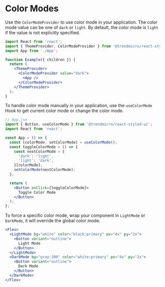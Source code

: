# Color Modes

Use the `ColorModeProvider` to use color mode in your application. The color mode value can be one of `dark` or `light`. By default, the color mode is `light` if the value is not explicitly specified.

```jsx disabled
import React from 'react';
import { ThemeProvider, ColorModeProvider } from '@trendmicro/react-styled-ui';
import App from './App';

function Example({ children }) {
  return (
    <ThemeProvider>
      <ColorModeProvider value="dark">
        <App />
      </ColorModeProvider>
    </ThemeProvider>
  );
}
```

To handle color mode manually in your application, use the `useColorMode` Hook to get current color mode or change the color mode.

```jsx disabled
// App.jsx
import { Button, useColorMode } from '@trendmicro/react-styled-ui';
import React from 'react';

const App = () => {
  const [colorMode, setColorMode] = useColorMode();
  const toggleColorMode = () => {
    const nextColorMode = {
      'dark': 'light',
      'light': 'dark',
    }[colorMode];
    setColorMode(nextColorMode);
  };

  return (
    <Button onClick={toggleColorMode}>
      Toggle Color Mode
    </Button>
  );
};
```

To force a specific color mode, wrap your component in `LightMode` or `DarkMode`, it will override the global color mode.

```jsx
<Flex>
  <LightMode bg="white" color="black:primary" px="4x" py="2x">
    <Button variant="outline">
      Light Mode
    </Button>
  </LightMode>
  <DarkMode bg="gray:100" color="white:primary" px="4x" py="2x">
    <Button variant="outline">
      Dark Mode
    </Button>
  </DarkMode>
</Flex>
```
